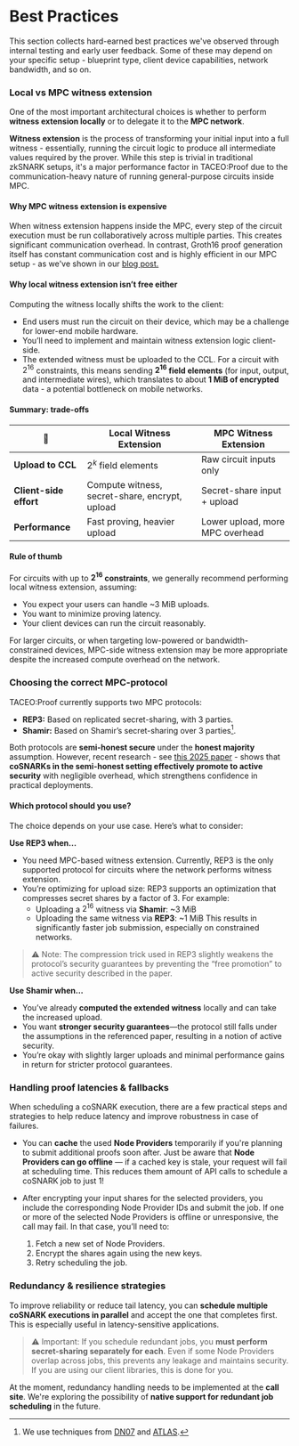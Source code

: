 # Best Practices

This section collects hard-earned best practices we've observed through internal testing and early user feedback. Some of these may depend on your specific setup - blueprint type, client device capabilities, network bandwidth, and so on.

### Local vs MPC witness extension
One of the most important architectural choices is whether to perform **witness extension locally** or to delegate it to the **MPC network**.

**Witness extension** is the process of transforming your initial input into a full witness - essentially, running the circuit logic to produce all intermediate values required by the prover. While this step is trivial in traditional zkSNARK setups, it's a major performance factor in TACEO:Proof due to the communication-heavy nature of running general-purpose circuits inside MPC.

#### Why MPC witness extension is expensive

When witness extension happens inside the MPC, every step of the circuit execution must be run collaboratively across multiple parties. This creates significant communication overhead. In contrast, Groth16 proof generation itself has constant communication cost and is highly efficient in our MPC setup - as we've shown in our [blog post.](https://core.taceo.io/articles/honest-majority-mpc-for-cosnarks/)

#### Why local witness extension isn’t free either

Computing the witness locally shifts the work to the client:
* End users must run the circuit on their device, which may be a challenge for lower-end mobile hardware.
* You’ll need to implement and maintain witness extension logic client-side.
* The extended witness must be uploaded to the CCL. For a circuit with $2^{16}$ constraints, this means sending **$2^{16}$ field elements** (for input, output, and intermediate wires), which translates to about **1 MiB of encrypted** data - a potential bottleneck on mobile networks.

#### Summary: trade-offs
                    | Local Witness Extension                        | MPC Witness Extension           |
|--------------------|------------------------------------------------|---------------------------------|
| **Upload to CCL**      | $2^k$ field elements                         | Raw circuit inputs only         |
| **Client-side effort** | Compute witness, secret-share, encrypt, upload | Secret-share input + upload     |
| **Performance**        | Fast proving, heavier upload                   | Lower upload, more MPC overhead |

#### Rule of thumb
For circuits with up to **$2^{16}$ constraints**, we generally recommend performing local witness extension, assuming:

* You expect your users can handle ~3 MiB uploads.
* You want to minimize proving latency.
* Your client devices can run the circuit reasonably.

For larger circuits, or when targeting low-powered or bandwidth-constrained devices, MPC-side witness extension may be more appropriate despite the increased compute overhead on the network.

### Choosing the correct MPC-protocol

TACEO:Proof currently supports two MPC protocols:

* **REP3:** Based on replicated secret-sharing, with 3 parties.
* **Shamir:** Based on Shamir’s secret-sharing over 3 parties[^1].

Both protocols are **semi-honest secure** under the **honest majority** assumption. However, recent research - see [this 2025 paper](https://eprint.iacr.org/2025/1026.pdf)  -  shows that **coSNARKs in the semi-honest setting effectively promote to active security** with negligible overhead, which strengthens confidence in practical deployments.


#### Which protocol should you use?
The choice depends on your use case. Here’s what to consider:

**Use REP3 when...**
* You need MPC-based witness extension. Currently, REP3 is the only supported protocol for circuits where the network performs witness extension.
* You’re optimizing for upload size: REP3 supports an optimization that compresses secret shares by a factor of 3. For example:
    * Uploading a $2^{16}$ witness via **Shamir**: ~3 MiB
    * Uploading the same witness via **REP3**: ~1 MiB
       This results in significantly faster job submission, especially on constrained networks.
> ⚠️ Note: The compression trick used in REP3 slightly weakens the protocol’s security guarantees by preventing the “free promotion” to active security described in the paper.

**Use Shamir when...**
* You’ve already **computed the extended witness** locally and can take the increased upload.
* You want **stronger security guarantees**—the protocol still falls under the assumptions in the referenced paper, resulting in a notion of active security.
* You’re okay with slightly larger uploads and minimal performance gains in return for stricter protocol guarantees.

### Handling proof latencies & fallbacks
When scheduling a coSNARK execution, there are a few practical steps and strategies to help reduce latency and improve robustness in case of failures.

 - You can **cache** the used **Node Providers** temporarily if you're planning to submit additional proofs soon after. Just be aware that **Node Providers can go offline** — if a cached key is stale, your request will fail at scheduling time.
This reduces them amount of API calls to schedule a coSNARK job to just 1!

- After encrypting your input shares for the selected providers, you include the corresponding Node Provider IDs and submit the job.
If one or more of the selected Node Providers is offline or unresponsive, the call may fail. In that case, you’ll need to:

  1) Fetch a new set of Node Providers.
  2) Encrypt the shares again using the new keys.
  3) Retry scheduling the job.

### Redundancy & resilience strategies
To improve reliability or reduce tail latency, you can **schedule multiple coSNARK executions in parallel** and accept the one that completes first. This is especially useful in latency-sensitive applications.
> ⚠️ Important: If you schedule redundant jobs, you **must perform secret-sharing separately for each**. Even if some Node Providers overlap across jobs, this prevents any leakage and maintains security. If you are using our client libraries, this is done for you.

At the moment, redundancy handling needs to be implemented at the **call site**. We're exploring the possibility of **native support for redundant job scheduling** in the future.

[^1]: We use techniques from [DN07](https://iacr.org/archive/crypto2007/46220565/46220565.pdf) and [ATLAS](https://eprint.iacr.org/2021/833.pdf).
